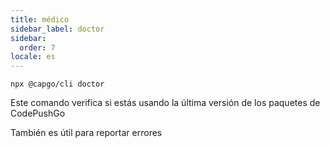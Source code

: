 ```yaml
---
title: médico
sidebar_label: doctor
sidebar:
  order: 7
locale: es
---
```


`npx @capgo/cli doctor`

Este comando verifica si estás usando la última versión de los paquetes de CodePushGo

También es útil para reportar errores
